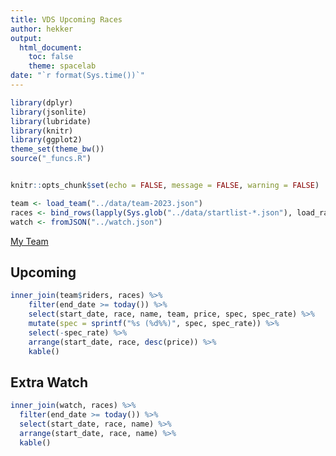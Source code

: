 ```yaml
---
title: VDS Upcoming Races
author: hekker
output:
  html_document:
    toc: false
    theme: spacelab
date: "`r format(Sys.time())`"
---
```


```r
library(dplyr)
library(jsonlite)
library(lubridate)
library(knitr)
library(ggplot2)
theme_set(theme_bw())
source("_funcs.R")


knitr::opts_chunk$set(echo = FALSE, message = FALSE, warning = FALSE)
```

```r
team <- load_team("../data/team-2023.json")
races <- bind_rows(lapply(Sys.glob("../data/startlist-*.json"), load_race))
watch <- fromJSON("../watch.json")
```

[My Team](https://www.pdcvds.com/myteam.php?mw=1&y=2023)

## Upcoming

```r
inner_join(team$riders, races) %>%
    filter(end_date >= today()) %>%
    select(start_date, race, name, team, price, spec, spec_rate) %>%
    mutate(spec = sprintf("%s (%d%%)", spec, spec_rate)) %>%
    select(-spec_rate) %>%
    arrange(start_date, race, desc(price)) %>%
    kable()
```

## Extra Watch

```r
inner_join(watch, races) %>%
  filter(end_date >= today()) %>%
  select(start_date, race, name) %>%
  arrange(start_date, race, name) %>%
  kable()
```
